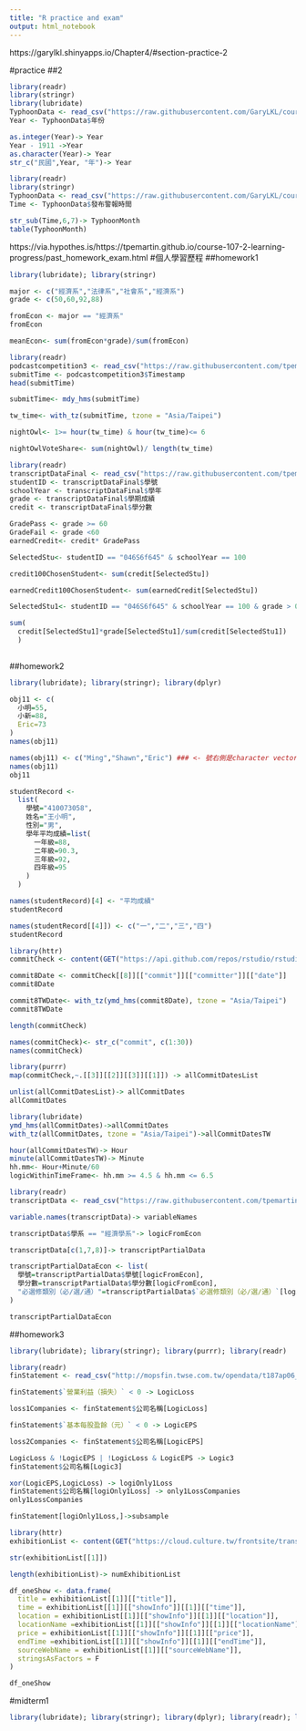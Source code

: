 ```yaml
---
title: "R practice and exam"
output: html_notebook
---
```


https://garylkl.shinyapps.io/Chapter4/#section-practice-2

#practice
##2
```r
library(readr)
library(stringr)
library(lubridate)
TyphoonData <- read_csv("https://raw.githubusercontent.com/GaryLKL/course-programming-for-ds-Quiz/master/TyphoonData.csv", col_types = cols(.default = col_character()))
Year <- TyphoonData$年份
```

```r
as.integer(Year)-> Year
Year - 1911 ->Year
as.character(Year)-> Year
str_c("民國",Year, "年")-> Year
```


```r
library(readr)
library(stringr)
TyphoonData <- read_csv("https://raw.githubusercontent.com/GaryLKL/course-programming-for-ds-Quiz/master/TyphoonData.csv", col_types = cols(.default = col_character()))
Time <- TyphoonData$發布警報時間
```

```r
str_sub(Time,6,7)-> TyphoonMonth
table(TyphoonMonth)
```


https://via.hypothes.is/https://tpemartin.github.io/course-107-2-learning-progress/past_homework_exam.html
#個人學習歷程
##homework1
```r
library(lubridate); library(stringr)

```

```r
major <- c("經濟系","法律系","社會系","經濟系")
grade <- c(50,60,92,88)
```

```r
fromEcon <- major == "經濟系"
fromEcon
```

```r
meanEcon<- sum(fromEcon*grade)/sum(fromEcon)
```

```r
library(readr)
podcastcompetition3 <- read_csv("https://raw.githubusercontent.com/tpemartin/github-data/master/podcastcompetition3.csv")
submitTime <- podcastcompetition3$Timestamp
head(submitTime)
```
```r
submitTime<- mdy_hms(submitTime)
```

```r
tw_time<- with_tz(submitTime, tzone = "Asia/Taipei")
```

```r
nightOwl<- 1>= hour(tw_time) & hour(tw_time)<= 6

```

```r
nightOwlVoteShare<- sum(nightOwl)/ length(tw_time)

```

```r
library(readr)
transcriptDataFinal <- read_csv("https://raw.githubusercontent.com/tpemartin/github-data/master/transcriptDataFinal.csv")
studentID <- transcriptDataFinal$學號
schoolYear <- transcriptDataFinal$學年
grade <- transcriptDataFinal$學期成績
credit <- transcriptDataFinal$學分數
```

```r
GradePass <- grade >= 60
GradeFail <- grade <60
earnedCredit<- credit* GradePass
```

```r
SelectedStu<- studentID == "046S6f645" & schoolYear == 100
```

```r
credit100ChosenStudent<- sum(credit[SelectedStu])
```


```r
earnedCredit100ChosenStudent<- sum(earnedCredit[SelectedStu])

```

```r
SelectedStu1<- studentID == "046S6f645" & schoolYear == 100 & grade > 0

sum(
  credit[SelectedStu1]*grade[SelectedStu1]/sum(credit[SelectedStu1])
  )
  

```

##homework2
```r
library(lubridate); library(stringr); library(dplyr)
```

```r
obj11 <- c(
  小明=55,
  小新=88,
  Eric=73
)
names(obj11) 
```


```r
names(obj11) <- c("Ming","Shawn","Eric") ### <- 號右側是character vector, 其長度要和names(obj11)相同。
names(obj11)
obj11
```

```r
studentRecord <-
  list(
    學號="410073058",
    姓名="王小明",
    性別="男",
    學年平均成績=list(
      一年級=88,
      二年級=90.3,
      三年級=92,
      四年級=95
    )
  )
```

```r
names(studentRecord)[4] <- "平均成績"
studentRecord

```

```r
names(studentRecord[[4]]) <- c("一","二","三","四")
studentRecord
```
```r
library(httr)
commitCheck <- content(GET("https://api.github.com/repos/rstudio/rstudio/commits"))
```

```r
commit8Date <- commitCheck[[8]][["commit"]][["committer"]][["date"]]
commit8Date
```
```r
commit8TWDate<- with_tz(ymd_hms(commit8Date), tzone = "Asia/Taipei")
commit8TWDate
```
```r
length(commitCheck)

names(commitCheck)<- str_c("commit", c(1:30))
names(commitCheck)
```

```r
library(purrr)
map(commitCheck,~.[[3]][[2]][[3]][[1]]) -> allCommitDatesList
```

```r
unlist(allCommitDatesList)-> allCommitDates
allCommitDates
```

```r
library(lubridate)
ymd_hms(allCommitDates)->allCommitDates
with_tz(allCommitDates, tzone = "Asia/Taipei")->allCommitDatesTW
```

```r
hour(allCommitDatesTW)-> Hour
minute(allCommitDatesTW)-> Minute
hh.mm<- Hour+Minute/60
logicWithinTimeFrame<- hh.mm >= 4.5 & hh.mm <= 6.5
```

```r
library(readr)
transcriptData <- read_csv("https://raw.githubusercontent.com/tpemartin/github-data/master/transcriptDataFinal.csv")
```

```r
variable.names(transcriptData)-> variableNames

transcriptData$學系 == "經濟學系"-> logicFromEcon

```

```r
transcriptData[c(1,7,8)]-> transcriptPartialData
```

```r
transcriptPartialDataEcon <- list(
  學號=transcriptPartialData$學號[logicFromEcon],
  學分數=transcriptPartialData$學分數[logicFromEcon],
  "必選修類別（必∕選∕通）"=transcriptPartialData$`必選修類別（必∕選∕通）`[logicFromEcon]
)

transcriptPartialDataEcon
```

##homework3
```r
library(lubridate); library(stringr); library(purrr); library(readr)

```

```r
library(readr)
finStatement <- read_csv("http://mopsfin.twse.com.tw/opendata/t187ap06_O_ci.csv")
```

```r
finStatement$`營業利益（損失）` < 0 -> LogicLoss

loss1Companies <- finStatement$公司名稱[LogicLoss]

```

```r
finStatement$`基本每股盈餘（元）` < 0 -> LogicEPS

loss2Companies <- finStatement$公司名稱[LogicEPS]


```

```r
LogicLoss & !LogicEPS | !LogicLoss & LogicEPS -> Logic3
finStatement$公司名稱[Logic3]
```

```r
xor(LogicEPS,LogicLoss) -> logiOnly1Loss
finStatement$公司名稱[logiOnly1Loss] -> only1LossCompanies
only1LossCompanies
```
```r
finStatement[logiOnly1Loss,]->subsample
```

```r
library(httr)
exhibitionList <- content(GET("https://cloud.culture.tw/frontsite/trans/SearchShowAction.do?method=doFindTypeJ&category=6"))
```

```r
str(exhibitionList[[1]])
```

```r
length(exhibitionList)-> numExhibitionList

```

```r
df_oneShow <- data.frame(
  title = exhibitionList[[1]][["title"]],
  time = exhibitionList[[1]][["showInfo"]][[1]][["time"]],
  location = exhibitionList[[1]][["showInfo"]][[1]][["location"]],
  locationName =exhibitionList[[1]][["showInfo"]][[1]][["locationName"]],
  price = exhibitionList[[1]][["showInfo"]][[1]][["price"]],
  endTime =exhibitionList[[1]][["showInfo"]][[1]][["endTime"]],
  sourceWebName = exhibitionList[[1]][["sourceWebName"]],
  stringsAsFactors = F
)
```

```r
df_oneShow
```


#midterm1
```r
library(lubridate); library(stringr); library(dplyr); library(readr); library(purrr)

```

